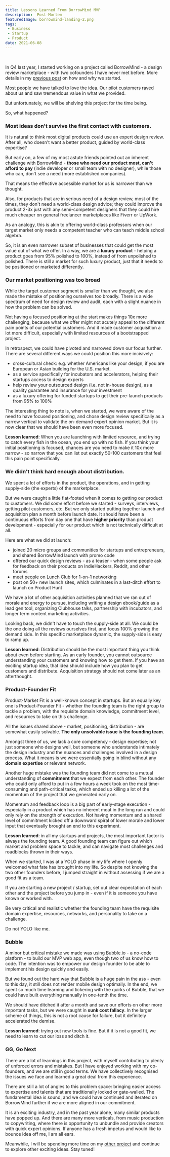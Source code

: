 ```yaml
---
title: Lessons Learned From BorrowMind MVP
description:  Post-Mortem 
featuredImage: borrowmind-landing-2.png
tags:
 - Business
 - Startup
 - Product
date: 2021-06-08
---
```


<br />

In Q4 last year, I started working on a project called BorrowMind - a design review marketplace - with two cofounders I have never met before. More details in my [previous post](/launching-borrowmind) on how and why we started.

Most people we have talked to love the idea. Our pilot customers raved about us and saw tremendous value in what we provided.

But unfortunately, we will be shelving this project for the time being.

So, what happened?


### Most ideas don't survive the first contact with customers.

It is natural to think most digital products could use an expert design review. After all, who doesn't want a better product, guided by world-class expertise? 

But early on, a few of my most astute friends pointed out an inherent challenge with BorrowMind -  **those who need our product most, can't afford to pay** (indie developer or small team with no designer), while those who can, don't see a need (more established companies).

That means the effective accessible market for us is narrower than we thought.

Also, for products that are in serious need of a design review, most of the times, they don't need a world-class design advice; they could improve the product 2-3x just with any semi-competent designers that they could hire much cheaper on general freelancer marketplaces like Fiverr or UpWork.

As an analogy, this is akin to offering world-class professors when our target market only needs a competent teacher who can teach middle school algebra.

So, it is an even narrower subset of businesses that could get the most value out of what we offer. In a way, we are a **luxury product** - helping a product goes from 95% polished to 100%, instead of from unpolished to polished. There is still a market for such luxury product, just that it needs to be positioned or marketed differently.


### Our market positioning was too broad

While the target customer segment is smaller than we thought, we also made the mistake of positioning ourselves too broadly. There is a wide spectrum of need for design review and audit, each with a slight nuance in how the problem can be solved.

Not having a focused positioning at the start makes things 10x more challenging, because what we offer might not acutely appeal to the different pain points of our potential customers. And it made customer acquisition a lot more difficult, especially with limited resources of a bootstrapped project.

In retrospect, we could have pivoted and narrowed down our focus further. There are several different ways we could position this more incisively:
- cross-cultural check: e.g. whether Americans like your design, if you are European or Asian building for the U.S. market. 
- as a service specifically for incubators and accelerators, helping their startups access to design experts
- help review your outsourced design (i.e. not in-house design), as a quality guarantee and insurance for your investment 
- as a luxury offering for funded startups to get their pre-launch products from 95% to 100%

The interesting thing to note is, when we started, we were aware of the need to have focused positioning, and chose design review specifically as a narrow vertical to validate the on-demand expert opinion market. But it is now clear that we should have been even more focused.

**Lesson learned**: When you are launching with limited resource, and trying to catch every fish in the ocean, you end up with no fish. If you think your initial positioning is focused, chances are you need to make it 10x more narrow - so narrow that you can list out exactly 50-100 customers that feel this pain point specifically.


### We didn't think hard enough about distribution. 

We spent a lot of efforts in the product, the operations, and in getting supply-side (the experts) of the marketplace. 

But we were caught a little flat-footed when it comes to getting our product to customers. We did *some* effort before we started - surveys, interviews, getting pilot customers, etc. But we only started putting together launch and acquisition plan a month before launch date. It should have been a continuous efforts from day one that have **higher priority** than product development - especially for our product which is not technically difficult at all.

Here are what we did at launch:
- joined 20 micro groups and communities for startups and entrepreneurs, and shared BorrowMind launch with promo code
- offered our quick design reviews - as a teaser - when some people ask for feedback on their products on IndieHackers, Reddit, and other forums
- meet people on Lunch Club for 1-on-1 networking
- post on 50+ new launch sites, which culminates in a last-ditch effort to launch on Product Hunt 

We have a lot of other acquisition activities planned that we ran out of morale and energy to pursue, including writing a design ebook/guide as a lead gen tool, organizing Clubhouse talks, partnership with incubators, and longer term content marketing activities.

Looking back, we didn't have to touch the supply-side at all. We could be the one doing all the reviews ourselves first, and focus 100% growing the demand side. In this specific marketplace dynamic, the supply-side is easy to ramp up.

**Lesson learned**:  Distribution should be the most important thing you think about even before starting. As an early founder, you cannot outsource understanding your customers and knowing how to get them. If you have an exciting startup idea, that idea should include how you plan to get customers and distribute. Acquisition strategy should not come later as an afterthought.


### Product-Founder Fit

Product-Market Fit is a well-known concept in startups. But an equally key one is Product-Founder Fit - whether the founding team is the right group to tackle a problem, with the requisite domain knowledge, commitment level, and resources to take on this challenge.

All the issues shared above - market, positioning, distribution - are somewhat easily solvable. **The only unsolvable issue is the founding team**.

Amongst three of us, we lack a core competency - design expertise; not just someone who designs well, but someone who understands intimately the design industry and the nuances and challenges involved in a design process. What it means is we were essentially going in blind without any **domain expertise** or relevant network.

Another huge mistake was the founding team did not come to a mutual understanding of **commitment** that we expect from each other. The founder who could only afford to put in a few hours a week took on the most time-consuming and path-critical tasks, which ended up killing a lot of the momentum of the project that we generated early on.

Momentum and feedback loop is a big part of early-stage execution - especially in a product which has no inherent moat in the long run and could only rely on the strength of execution. Not having momentum and a shared level of commitment kicked off a downward spiral of lower morale and lower input that eventually brought an end to this experiment.

**Lesson learned**: in all my startups and projects, the most important factor is always the founding team. A good founding team can figure out which market and problem space to tackle, and can navigate most challenges and roadblocks thrown in their ways.

When we started, I was at a YOLO phase in my life where I openly welcomed what fate has brought into my life. So despite not knowing the two other founders before, I jumped straight in without assessing if we are a good fit as a team.

If you are starting a new project / startup, set out clear expectation of each other and the project before you jump in - even if it is someone you have known or worked with.

Be very critical and realistic whether the founding team have the requisite domain expertise, resources, networks, and personality to take on a challenge. 

Do not YOLO like me.




### Bubble 

A minor but critical mistake we made was using Bubble.io - a no-code platform - to build our MVP web app, even though two of us know how to code. The intention was to empower our design founder to be able to implement his design quickly and easily. 

But we found out the hard way that Bubble is a huge pain in the ass - even to this day, it still does not render mobile design optimally. In the end, we spent so much time learning and tickering with the quirks of Bubble, that we could have built everything manually in one-tenth the time. 

We should have ditched it after a month and save our efforts on other more important tasks, but we were caught in **sunk cost fallacy**. In the larger scheme of things, this is not a root cause for failure, but it definitely accelerated the demise.

**Lesson learned**: trying out new tools is fine. But if it is not a good fit, we need to learn to cut our loss and ditch it. 


### GG, Go Next

There are a lot of learnings in this project, with myself contributing to plenty of unforced errors and mistakes. But I have enjoyed working with my co-founders, and we are still in good terms. We have collectively recognised the issues we face and learned a great deal from this experience. 

There are still a lot of angles to this problem space:  bringing easier access to expertise and talents that are traditionally locked or gate-walled. The fundamental idea is sound, and we could have continued and iterated on BorrowMind further if we are more aligned in our commitment. 

It is an exciting industry, and in the past year alone, many similar products have popped up. And there are many more verticals, from music production to copywriting, where there is opportunity to unbundle and provide creators with quick expert opinions. If anyone has a fresh impetus and would like to bounce idea off me, I am all ears.

Meanwhile, I will be spending more time on my <a href="https://osoji.io" target="_blank">other project</a> and continue to explore other exciting ideas. Stay tuned!




